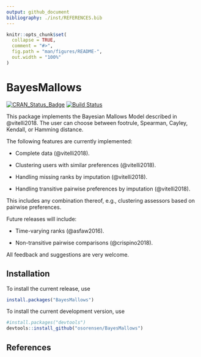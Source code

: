 ```yaml
---
output: github_document
bibliography: ./inst/REFERENCES.bib
---
```


<!-- README.md is generated from README.Rmd. Please edit that file -->

```r
knitr::opts_chunk$set(
  collapse = TRUE,
  comment = "#>",
  fig.path = "man/figures/README-",
  out.width = "100%"
)
```
# BayesMallows

[![CRAN_Status_Badge](http://www.r-pkg.org/badges/version/BayesMallows)](https://cran.r-project.org/package=BayesMallows)
[![Build Status](https://travis-ci.org/osorensen/BayesMallows.svg?branch=master)](https://travis-ci.org/osorensen/BayesMallows)

This package implements the Bayesian Mallows Model described in @vitelli2018. The user can choose between footrule, Spearman, Cayley, Kendall, or Hamming distance. 

The following features are currently implemented:

- Complete data (@vitelli2018).

- Clustering users with similar preferences (@vitelli2018).

- Handling missing ranks by imputation (@vitelli2018).

- Handling transitive pairwise preferences by imputation (@vitelli2018).

This includes any combination thereof, e.g., clustering assessors based on pairwise preferences.

Future releases will include:

- Time-varying ranks (@asfaw2016).

- Non-transitive pairwise comparisons (@crispino2018).

All feedback and suggestions are very welcome.

## Installation

To install the current release, use

```r
install.packages("BayesMallows")
```

To install the current development version, use

```r
#install.packages("devtools")
devtools::install_github("osorensen/BayesMallows")
```


## References
